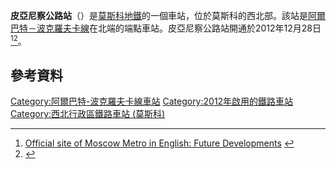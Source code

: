 {{Infobox station 
|name          = 皮亞尼察公路
|native_name   = Пятницкое шоссе
|native_name_lang=ru
|type          = [[莫斯科地鐵|莫斯科地鐵]]車站
|image         = Mosmetro Pyatnitskoe Chaussee 121229.jpg
|image_size    = 
|image_caption = 
|address       = [[西北行政區_(莫斯科)|西北行政區]]{{link-en|米金諾區|Mitino District}}皮亞尼察公路
|borough       = [[莫斯科|莫斯科]]
|country       = [[俄羅斯|俄羅斯]]
|coordinates   = {{coord|55.8563|37.3544|display=inline,title}}
|line          = {{MOSMETRO-bull|3|text=1}}
|other         = 
|structure     = 
|platform      = 1個[[島式月台|島式月台]]
|depth         = 
|levels        = 1層
|tracks        = 2條
|parking       = 無
|opened        = {{start date and age|df=yes|2012|12|28}}<ref name="mosmetro.ru">{{cite web | url=http://www.mosmetro.ru/stations/arbatsko_pokrovskaya/pyatnitskoe_shosse/ | title=Пятницкое шоссе | work=Moskovsky Metropoliten | accessdate=2012-01-03 | language=ru | archive-date=2012-12-04 | archive-url=https://www.webcitation.org/6CeQoa2ya?url=http://www.mosmetro.ru/stations/arbatsko_pokrovskaya/pyatnitskoe_shosse/ | dead-url=no }}</ref>
|closed        = 
|rebuilt       = 
|ADA           = 是
|code          = 
|owned         = 莫斯科地鐵
|zone          = 
|former        = 
|pass_percent  = 
|pass_system   = 
|mpassengers   = 
|services      = 
|map_type      = Moscow Ring Road
|AlternativeMap= Moscow map MKAD grayscale.png
|map_overlay   = Moscow metro map including line 14.svg
|map_caption   = 
|route_map     = 
|map_state     = collapsed
}}
'''皮亞尼察公路站'''（{{lang-rus|Пя́тницкое шоссе́|Pyatnitskoe Shosse}}）是[[莫斯科地鐵|莫斯科地鐵]]的一個車站，位於莫斯科的西北部。該站是[[阿爾巴特－波克羅夫卡線|阿爾巴特－波克羅夫卡線]]在北端的端點車站。皮亞尼察公路站開通於2012年12月28日<ref name="mosmetro.ru2">[http://engl.mosmetro.ru/pages/page_0.php?id_page=18 Official site of Moscow Metro in English: Future Developments] {{Wayback|url=http://engl.mosmetro.ru/pages/page_0.php?id_page=18 |date=20150716034133 }}</ref><ref>{{cite news|url=http://www.interfax.ru/print.asp?sec=1496&id=283265|title=На северо-западе Москвы открыта станция метро "Пятницкое шоссе"|date=28 December 2012|publisher=[[Interfax|Interfax]]|accessdate=28 December 2012}}</ref>。
== 參考資料 ==
{{reflist}}
{{阿爾巴特－波克羅夫卡線}}
[[Category:阿爾巴特-波克羅夫卡線車站|Category:阿爾巴特-波克羅夫卡線車站]]
[[Category:2012年啟用的鐵路車站|Category:2012年啟用的鐵路車站]]
[[Category:西北行政區鐵路車站_(莫斯科)|Category:西北行政區鐵路車站 (莫斯科)]]